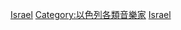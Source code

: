 {{Commonscat|Vocalists from Israel}}

[[Category:各國歌手|Israel]]
[[Category:以色列各類音樂家|Category:以色列各類音樂家]]
[[Category:猶太歌手|Israel]]